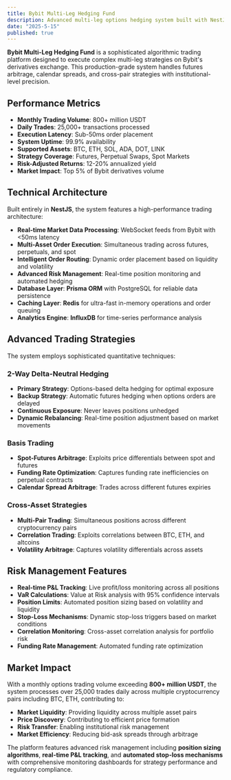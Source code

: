 ```yaml
---
title: Bybit Multi-Leg Hedging Fund
description: Advanced multi-leg options hedging system built with NestJS, WebSocket, Redis, Prisma ORM, and InfluxDB, executing complex strategies on Bybit's derivatives platform. It delivers high-frequency arbitrage and spread trading with sub-millisecond precision across multiple futures contracts and perpetual swaps, processing 800+ million USDT options volume per month.
date: "2025-5-15"
published: true
---
```


**Bybit Multi-Leg Hedging Fund** is a sophisticated algorithmic trading platform designed to execute complex multi-leg strategies on Bybit's derivatives exchange. This production-grade system handles futures arbitrage, calendar spreads, and cross-pair strategies with institutional-level precision.

## Performance Metrics

- **Monthly Trading Volume**: 800+ million USDT
- **Daily Trades**: 25,000+ transactions processed
- **Execution Latency**: Sub-50ms order placement
- **System Uptime**: 99.9% availability
- **Supported Assets**: BTC, ETH, SOL, ADA, DOT, LINK
- **Strategy Coverage**: Futures, Perpetual Swaps, Spot Markets
- **Risk-Adjusted Returns**: 12-20% annualized yield
- **Market Impact**: Top 5% of Bybit derivatives volume

## Technical Architecture

Built entirely in **NestJS**, the system features a high-performance trading architecture:

- **Real-time Market Data Processing**: WebSocket feeds from Bybit with <50ms latency
- **Multi-Asset Order Execution**: Simultaneous trading across futures, perpetuals, and spot
- **Intelligent Order Routing**: Dynamic order placement based on liquidity and volatility
- **Advanced Risk Management**: Real-time position monitoring and automated hedging
- **Database Layer**: **Prisma ORM** with PostgreSQL for reliable data persistence
- **Caching Layer**: **Redis** for ultra-fast in-memory operations and order queuing
- **Analytics Engine**: **InfluxDB** for time-series performance analysis

## Advanced Trading Strategies

The system employs sophisticated quantitative techniques:

### **2-Way Delta-Neutral Hedging**
- **Primary Strategy**: Options-based delta hedging for optimal exposure
- **Backup Strategy**: Automatic futures hedging when options orders are delayed
- **Continuous Exposure**: Never leaves positions unhedged
- **Dynamic Rebalancing**: Real-time position adjustment based on market movements

### **Basis Trading**
- **Spot-Futures Arbitrage**: Exploits price differentials between spot and futures
- **Funding Rate Optimization**: Captures funding rate inefficiencies on perpetual contracts
- **Calendar Spread Arbitrage**: Trades across different futures expiries

### **Cross-Asset Strategies**
- **Multi-Pair Trading**: Simultaneous positions across different cryptocurrency pairs
- **Correlation Trading**: Exploits correlations between BTC, ETH, and altcoins
- **Volatility Arbitrage**: Captures volatility differentials across assets

## Risk Management Features

- **Real-time P&L Tracking**: Live profit/loss monitoring across all positions
- **VaR Calculations**: Value at Risk analysis with 95% confidence intervals
- **Position Limits**: Automated position sizing based on volatility and liquidity
- **Stop-Loss Mechanisms**: Dynamic stop-loss triggers based on market conditions
- **Correlation Monitoring**: Cross-asset correlation analysis for portfolio risk
- **Funding Rate Management**: Automated funding rate optimization

## Market Impact

With a monthly options trading volume exceeding **800+ million USDT**, the system processes over 25,000 trades daily across multiple cryptocurrency pairs including BTC, ETH, contributing to:

- **Market Liquidity**: Providing liquidity across multiple asset pairs
- **Price Discovery**: Contributing to efficient price formation
- **Risk Transfer**: Enabling institutional risk management
- **Market Efficiency**: Reducing bid-ask spreads through arbitrage

The platform features advanced risk management including **position sizing algorithms**, **real-time P&L tracking**, and **automated stop-loss mechanisms** with comprehensive monitoring dashboards for strategy performance and regulatory compliance.
